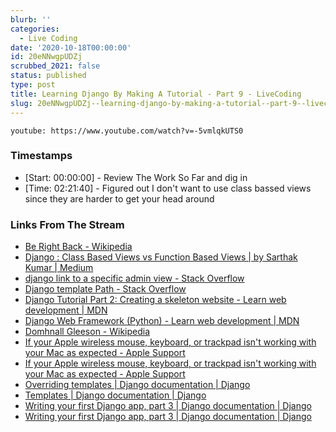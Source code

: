 ```yaml
---
blurb: ''
categories:
  - Live Coding
date: '2020-10-18T00:00:00'
id: 20eNNwgpUDZj
scrubbed_2021: false
status: published
type: post
title: Learning Django By Making A Tutorial - Part 9 - LiveCoding
slug: 20eNNwgpUDZj--learning-django-by-making-a-tutorial--part-9--livecoding
---
```


`youtube: https://www.youtube.com/watch?v=-5vmlqkUTS0`

### Timestamps

- [Start: 00:00:00] - Review The Work So Far and dig in
- [Time: 02:21:40] - Figured out I don't want to use class bassed views since they are harder to get your head around

### Links From The Stream

- [Be Right Back - Wikipedia](https://en.wikipedia.org/wiki/Be_Right_Back)
- [Django : Class Based Views vs Function Based Views | by Sarthak Kumar | Medium](https://medium.com/@ksarthak4ever/django-class-based-views-vs-function-based-view-e74b47b2e41b)
- [django link to a specific admin view - Stack Overflow](https://stackoverflow.com/questions/18638164/django-link-to-a-specific-admin-view)
- [Django template Path - Stack Overflow](https://stackoverflow.com/questions/3038459/django-template-path)
- [Django Tutorial Part 2: Creating a skeleton website - Learn web development | MDN](https://developer.mozilla.org/en-US/docs/Learn/Server-side/Django/skeleton_website)
- [Django Web Framework (Python) - Learn web development | MDN](https://developer.mozilla.org/en-US/docs/Learn/Server-side/Django)
- [Domhnall Gleeson - Wikipedia](https://en.wikipedia.org/wiki/Domhnall_Gleeson)
- [If your Apple wireless mouse, keyboard, or trackpad isn't working with your Mac as expected - Apple Support](https://support.apple.com/en-us/HT204621#notscroll)
- [If your Apple wireless mouse, keyboard, or trackpad isn't working with your Mac as expected - Apple Support](https://support.apple.com/en-us/HT204621)
- [Overriding templates | Django documentation | Django](https://docs.djangoproject.com/en/3.1/howto/overriding-templates/)
- [Templates | Django documentation | Django](https://docs.djangoproject.com/en/3.1/topics/templates/)
- [Writing your first Django app, part 3 | Django documentation | Django](https://docs.djangoproject.com/en/3.1/intro/tutorial03/#use-the-template-system)
- [Writing your first Django app, part 3 | Django documentation | Django](https://docs.djangoproject.com/en/3.1/intro/tutorial03/)
